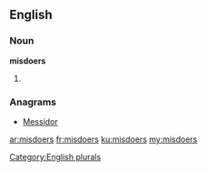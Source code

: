 ==English==

===Noun===
'''misdoers'''

# {{plural of|misdoer}}

===Anagrams===
* [[Messidor#English|Messidor]]

[[Category:English plurals]]

[[ar:misdoers]]
[[fr:misdoers]]
[[ku:misdoers]]
[[my:misdoers]]